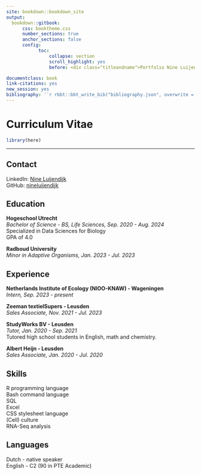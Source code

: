 ```yaml
--- 
site: bookdown::bookdown_site
output: 
  bookdown::gitbook:
      css: booktheme.css
      number_sections: true
      anchor_sections: false
      config:
            toc:
                collapse: section
                scroll_highlight: yes
                before: <div class="titleandname">Portfolio Nine Luijendijk</div>

documentclass: book
link-citations: yes
new_session: yes
bibliography: '`r rbbt::bbt_write_bib("bibliography.json", overwrite = TRUE)`'
---
```


# Curriculum Vitae {.unnumbered #resume}

```r
library(here)
```

----

## Contact {-}
LinkedIn: [Nine Luijendijk](https://www.linkedin.com/in/nine-luijendijk-75a973257/) \
GitHub: [nineluijendijk](https://github.com/nineluijendijk)

## Education {-}
__Hogeschool Utrecht__\
_Bachelor of Science - BS, Life Sciences, Sep. 2020 - Aug. 2024_\
Specialized in Data Sciences for Biology\
GPA of 4.0

__Radboud University__\
_Minor in Adaptive Organisms, Jan. 2023 - Jul. 2023_\

## Experience {-}
__Netherlands Institute of Ecology (NIOO-KNAW) - Wageningen__\
_Intern, Sep. 2023 - present_\

__Zeeman textielSupers - Leusden__\
_Sales Associate, Nov. 2021 - Jul. 2023_\

__StudyWorks BV - Leusden__\
_Tutor, Jan. 2020 - Sep. 2021_\
Tutored high school students in English, math and chemistry.

__Albert Heijn - Leusden__\
_Sales Associate, Jan. 2020 - Jul. 2020_

## Skills {-}
R programming language\
Bash command language\
SQL\
Excel\
CSS stylesheet language\
(Cell) culture\
RNA-Seq analysis

## Languages {-}
Dutch - native speaker\
English - C2 (90 in PTE Academic)
